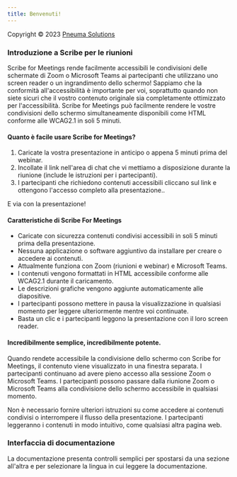 ```yaml
---
title: Benvenuti!
---
```



Copyright © 2023 [Pneuma Solutions](https://www.pneumasolutions.com)  
### Introduzione a Scribe per le riunioni

Scribe for Meetings rende facilmente accessibili le condivisioni delle schermate di Zoom o Microsoft Teams ai partecipanti che utilizzano uno screen reader o un ingrandimento dello schermo! Sappiamo che la conformità all'accessibilità è importante per voi, soprattutto quando non siete sicuri che il vostro contenuto originale sia completamente ottimizzato per l'accessibilità. Scribe for Meetings può facilmente rendere le vostre condivisioni dello schermo simultaneamente disponibili come HTML conforme alle WCAG2.1 in soli 5 minuti.

#### Quanto è facile usare Scribe for Meetings?

1. Caricate la vostra presentazione in anticipo o appena 5 minuti prima del webinar.
1. Incollate il link nell'area di chat che vi mettiamo a disposizione durante la riunione (include le istruzioni per i partecipanti).
1. I partecipanti che richiedono contenuti accessibili cliccano sul link e ottengono l'accesso completo alla presentazione..

E via con la presentazione!

#### Caratteristiche di Scribe For Meetings

* Caricate con sicurezza contenuti condivisi accessibili in soli 5 minuti prima della presentazione.
* Nessuna applicazione o software aggiuntivo da installare per creare o accedere ai contenuti.
* Attualmente funziona con Zoom (riunioni e webinar) e Microsoft Teams.
* I contenuti vengono formattati in HTML accessibile conforme alle WCAG2.1 durante il caricamento.
* Le descrizioni grafiche vengono aggiunte automaticamente alle diapositive.
* I partecipanti possono mettere in pausa la visualizzazione in qualsiasi momento per leggere ulteriormente mentre voi continuate.
* Basta un clic e i partecipanti leggono la presentazione con il loro screen reader.

#### Incredibilmente semplice, incredibilmente potente.

Quando rendete accessibile la condivisione dello schermo con Scribe for Meetings, il contenuto viene visualizzato in una finestra separata. I partecipanti continuano ad avere pieno accesso alla sessione Zoom o Microsoft Teams.
I partecipanti possono passare dalla riunione Zoom o Microsoft Teams alla condivisione dello schermo accessibile in qualsiasi momento.

Non è necessario fornire ulteriori istruzioni su come accedere ai contenuti condivisi o interrompere il flusso della presentazione. I partecipanti leggeranno i contenuti in modo intuitivo, come qualsiasi altra pagina web.

### Interfaccia di documentazione

La documentazione presenta controlli semplici per spostarsi da una sezione all'altra e per selezionare la lingua in cui leggere la documentazione.